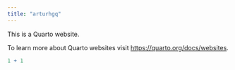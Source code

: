 ```yaml
---
title: "arturhgq"
---
```


This is a Quarto website.

To learn more about Quarto websites visit <https://quarto.org/docs/websites>.

```r
1 + 1
```
